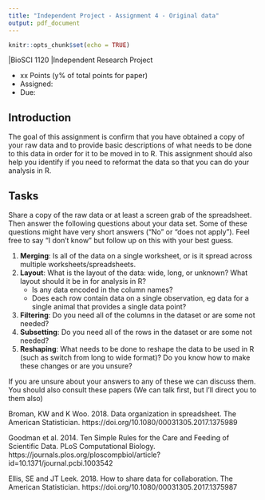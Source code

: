 ```yaml
---
title: "Independent Project - Assignment 4 - Original data"
output: pdf_document
---
```


```r
knitr::opts_chunk$set(echo = TRUE)
```

|BioSCI 1120
|Independent Research Project 

* xx Points (y% of total points for paper)
* Assigned: 
* Due:

## Introduction 

The goal of this assignment is confirm that you have obtained a copy of your raw data and to provide basic descriptions of what needs to be done to this data in order for it to be moved in to R. This assignment should also help you identify if you need to reformat the data so that you can do your analysis in R.

## Tasks

Share a copy of the raw data or at least a screen grab of the spreadsheet.  Then answer the following questions about your data set.  Some of these questions might have very short answers ("No" or "does not apply").  Feel free to say "I don't know" but follow up on this with your best guess.

1. **Merging**: Is all of the data on a single worksheet, or is it spread across multiple worksheets/spreadsheets.
1. **Layout**: What is the layout of the data: wide, long, or unknown?  What layout should it be in for analysis in R?
    + Is any data encoded in the column names?
    + Does each row contain data on a single observation, eg data for a single animal that provides a single data point?
1. **Filtering**: Do you need all of the columns in the dataset or are some not needed?
1. **Subsetting**: Do you need all of the rows in the dataset or are some not needed?
1. **Reshaping**: What needs to be done to reshape the data to be used in R (such as switch from long to wide format)? Do you know how to make these changes or are you unsure?

If you are unsure about your answers to any of these we can discuss them.  You should also consult these papers (We can talk first, but I'll direct you to them also)

Broman, KW and K Woo.  2018. Data organization in spreadsheet.  The American Statistician. https://doi.org/10.1080/00031305.2017.1375989

Goodman et al.  2014.   Ten Simple Rules for the Care and Feeding of Scientific Data.  PLoS Computational Biology.
https://journals.plos.org/ploscompbiol/article?id=10.1371/journal.pcbi.1003542

Ellis, SE and JT Leek.  2018.  How to share data for collaboration.  The American Statistician.
https://doi.org/10.1080/00031305.2017.1375987


